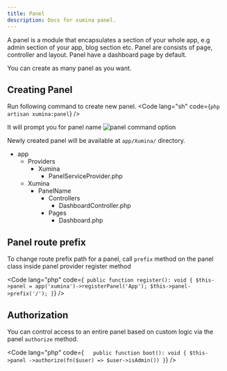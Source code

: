 ```yaml
---
title: Panel
description: Docs for xumina panel.
---
```


A panel is a module that encapsulates a section of your whole app, e.g admin section of your app, blog section etc. Panel are consists of page, controller and layout. Panel have a dashboard page by default.

<Aside>You can create as many panel as you want.</Aside>

## Creating Panel

Run following command to create new panel.
<Code lang="sh" code={`php artisan xumina:panel`} />

It will prompt you for panel name
<Image src={panel} alt="panel command option" />

Newly created panel will be available at `app/Xumina/` directory.

<FileTree>

- app
  - Providers
    - Xumina
	  - PanelServiceProvider.php
  - Xumina
    - PanelName
	  - Controllers
	    - DashboardController.php
	  - Pages
	    - Dashboard.php

</FileTree>

## Panel route prefix

To change route prefix path for a panel, call `prefix` method on the panel class inside panel provider register method

<Code lang="php" code={`
    public function register(): void
    {
        $this->panel = app('xumina')->registerPanel('App');
        $this->panel->prefix('/');
    }`}
/>

## Authorization

You can control access to an entire panel based on custom logic via the panel `authorize` method.

<Code lang="php" code={`    public function boot(): void
    {
        $this->panel
            ->authorize(fn($user) => $user->isAdmin())
    }
`} />

